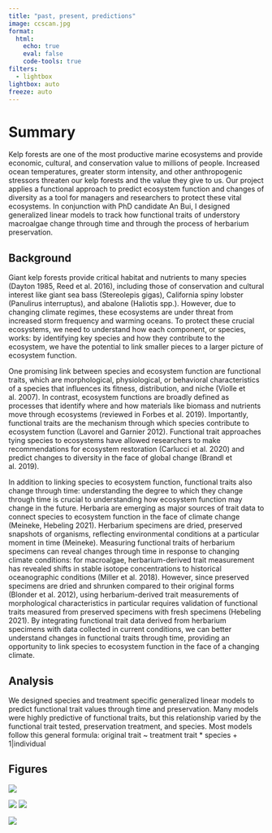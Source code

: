 ```yaml
---
title: "past, present, predictions"
image: ccscan.jpg
format: 
  html:
    echo: true
    eval: false
    code-tools: true
filters: 
  - lightbox
lightbox: auto
freeze: auto
---
```


# Summary

Kelp forests are one of the most productive marine ecosystems and provide economic, cultural, and conservation value to millions of people. Increased ocean temperatures, greater storm intensity, and other anthropogenic stressors threaten our kelp forests and the value they give to us. Our project applies a functional approach to predict ecosystem function and changes of diversity as a tool for managers and researchers to protect these vital ecosystems. In conjunction with PhD candidate An Bui, I designed generalized linear models to track how functional traits of understory macroalgae change through time and through the process of herbarium preservation. 



## Background

Giant kelp forests provide critical habitat and nutrients to many species (Dayton 1985, Reed et al. 2016), including those of conservation and cultural interest like giant sea bass (Stereolepis gigas), California spiny lobster (Panulirus interruptus), and abalone (Haliotis spp.). However, due to changing climate regimes, these ecosystems are under threat from increased storm frequency and warming oceans. To protect these crucial ecosystems, we need to understand how each component, or species, works: by identifying key species and how they contribute to the ecosystem, we have the potential to link smaller pieces to a larger picture of ecosystem function.

One promising link between species and ecosystem function are functional traits, which are morphological, physiological, or behavioral characteristics of a species that influences its fitness, distribution, and niche (Violle et al. 2007). In contrast, ecosystem functions are broadly defined as processes that identify where and how materials like biomass and nutrients move through ecosystems (reviewed in Forbes et al. 2019). Importantly, functional traits are the mechanism through which species contribute to ecosystem function (Lavorel and Garnier 2012). Functional trait approaches tying species to ecosystems have allowed researchers to make recommendations for ecosystem restoration (Carlucci et al. 2020) and predict changes to diversity in the face of global change (Brandl et al. 2019). 

In addition to linking species to ecosystem function, functional traits also change through time: understanding the degree to which they change through time  is crucial to understanding how ecosystem function may change in the future. Herbaria are emerging as major sources of trait data to connect species to ecosystem function in the face of climate change (Meineke, Hebeling 2021). Herbarium specimens are dried, preserved snapshots of organisms, reflecting environmental conditions at a particular moment in time (Meineke). Measuring functional traits of herbarium specimens can reveal changes through time in response to changing climate conditions: for macroalgae, herbarium-derived trait measurement has revealed shifts in stable isotope concentrations to historical oceanographic conditions (Miller et al. 2018). However, since preserved specimens are dried and shrunken compared to their original forms (Blonder et al. 2012), using herbarium-derived trait measurements of morphological characteristics in particular requires validation of functional traits measured from preserved specimens with fresh specimens (Hebeling 2021). By integrating functional trait data derived from herbarium specimens with data collected in current conditions, we can better understand changes in functional traits through time, providing an opportunity to link species to ecosystem function in the face of a changing climate.

## Analysis

We designed species and treatment specific generalized linear models to predict functional trait values through time and preservation. Many models were highly predictive of functional traits, but this relationship varied by the functional trait tested, preservation treatment, and species. Most models follow this general formula: original trait ~ treatment trait * species + 1|individual

## Figures

![](heighth.png){group="photos"}

![](hspecies.png){group="photos"}
![](perimeterir.png){group="photos"}

![](saspecies.png){group="photos"} 

